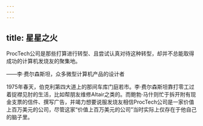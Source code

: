 ```yaml
---
---
---
```

title: 星星之火
---




ProcTech公司是那些打算进行转型、且尝试认真对待这种转型，却并不总能取得成功的计算机发烧友的聚集地。

——李·费尔森斯坦，众多微型计算机产品的设计者



1975年春天，伯克利第四大道上的那间车库门庭若市。李·费尔森斯坦靠打零工过着捉襟见肘的生活，比如帮朋友维修Altair之类的。而鲍勃·马什则忙于拆开附有现金支票的信件、撰写广告，并竭力想要说服发烧友相信ProcTech公司是一家价值上百万美元的公司，尽管这家“价值上百万美元的公司”当时实际上仅存在于他自己的脑子里。